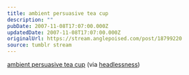 ```yaml
---
title: ambient persuasive tea cup
description: ""
pubDate: 2007-11-08T17:07:00.000Z
updatedDate: 2007-11-08T17:07:00.000Z
originalUrl: https://stream.anglepoised.com/post/18799220
source: tumblr stream
---
```


[ambient persuasive tea cup](http://infosthetics.com/archives/2007/11/ambient_persuasion_eco_visualization_tea_cup.html)
(via [headlessness](http://headlessness.com/))
